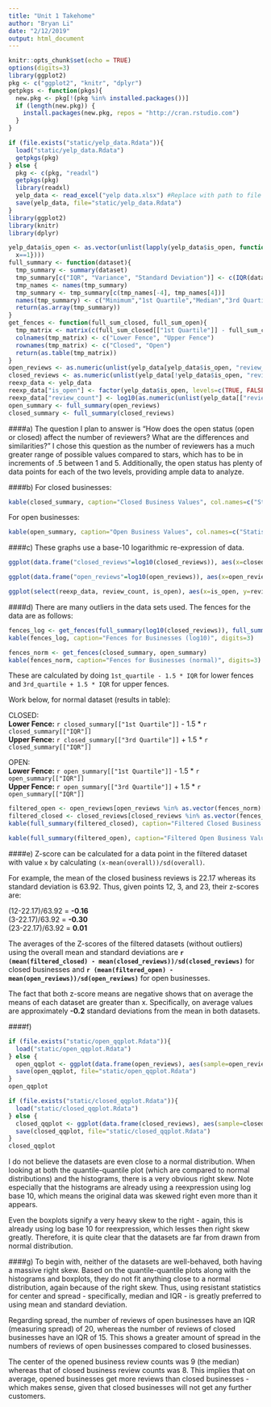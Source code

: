 ```yaml
---
title: "Unit 1 Takehome"
author: "Bryan Li"
date: "2/12/2019"
output: html_document
---
```


```r
knitr::opts_chunk$set(echo = TRUE)
options(digits=3)
library(ggplot2)
pkg <- c("ggplot2", "knitr", "dplyr")
getpkgs <- function(pkgs){
  new.pkg <- pkg[!(pkg %in% installed.packages())]
  if (length(new.pkg)) {
    install.packages(new.pkg, repos = "http://cran.rstudio.com")
  }
}

if (file.exists("static/yelp_data.Rdata")){
  load("static/yelp_data.Rdata")
  getpkgs(pkg)
} else {
  pkg <- c(pkg, "readxl")
  getpkgs(pkg)
  library(readxl)
  yelp_data <- read_excel("yelp data.xlsx") #Replace with path to file
  save(yelp_data, file="static/yelp_data.Rdata")
}
library(ggplot2)
library(knitr)
library(dplyr)

yelp_data$is_open <- as.vector(unlist(lapply(yelp_data$is_open, function(x) {x[!x %in% c(0, 1)] <- NA
  x==1})))
full_summary <- function(dataset){
  tmp_summary <- summary(dataset)
  tmp_summary[c("IQR", "Variance", "Standard Deviation")] <- c(IQR(dataset), var(dataset), sd(dataset))
  tmp_names <- names(tmp_summary)
  tmp_summary <- tmp_summary[c(tmp_names[-4], tmp_names[4])]
  names(tmp_summary) <- c("Minimum","1st Quartile","Median","3rd Quartile", "Maximum", "IQR", "Variance", "Standard Deviation", "Mean")
  return(as.array(tmp_summary))
}
get_fences <- function(full_sum_closed, full_sum_open){
  tmp_matrix <- matrix(c(full_sum_closed[["1st Quartile"]] - full_sum_closed[["IQR"]], full_sum_closed[["3rd Quartile"]] + full_sum_closed[["IQR"]], full_sum_open[["1st Quartile"]] - full_sum_open[["IQR"]], full_sum_open[["3rd Quartile"]] + full_sum_open[["IQR"]]), ncol = 2, byrow=TRUE)
  colnames(tmp_matrix) <- c("Lower Fence", "Upper Fence")
  rownames(tmp_matrix) <- c("Closed", "Open")
  return(as.table(tmp_matrix))
}
open_reviews <- as.numeric(unlist(yelp_data[yelp_data$is_open, "review_count"]))
closed_reviews <- as.numeric(unlist(yelp_data[!yelp_data$is_open, "review_count"]))
reexp_data <- yelp_data
reexp_data["is_open"] <- factor(yelp_data$is_open, levels=c(TRUE, FALSE), labels=c("Open", "Closed"))
reexp_data["review_count"] <- log10(as.numeric(unlist(yelp_data[["review_count"]])))
open_summary <- full_summary(open_reviews)
closed_summary <- full_summary(closed_reviews)
```

####a)
The question I plan to answer is "How does the open status (open or closed) affect the number of reviewers? What are the differences and similarities?" I chose this question as the number of reviewers has a much greater range of possible values compared to stars, which has to be in increments of .5 between 1 and 5. Additionally, the open status has plenty of data points for each of the two levels, providing ample data to analyze.

####b)
For closed businesses:

```r
kable(closed_summary, caption="Closed Business Values", col.names=c("Statistic", "Value"), digits=3)
```

For open businesses:

```r
kable(open_summary, caption="Open Business Values", col.names=c("Statistic", "Value"), digits=3)
```

####c)
These graphs use a base-10 logarithmic re-expression of data.
```r
ggplot(data.frame("closed_reviews"=log10(closed_reviews)), aes(x=closed_reviews)) + geom_histogram(aes(y=..density..), color="black", fill="red", binwidth=0.1) + scale_x_continuous("# Ratings (log10)") + ggtitle("# of Ratings for Closed Businesses") + geom_density(alpha=.5, fill="grey")
```

```r
ggplot(data.frame("open_reviews"=log10(open_reviews)), aes(x=open_reviews)) + geom_histogram(aes(y=..density..), color="black", fill="green", binwidth=0.1) + scale_x_continuous("# Ratings (log10)") + ggtitle("# of Ratings for Open Businesses") + geom_density(alpha=.5, fill="grey")
```

```r
ggplot(select(reexp_data, review_count, is_open), aes(x=is_open, y=review_count, fill=is_open)) +scale_fill_manual(guide=FALSE, labels=c("Open", "Closed"), values=c("green", "red")) + scale_x_discrete(name="Open Status") + scale_y_continuous("Number of Reviews (log10)", breaks=seq(0,4,.25), limits=c(0.25, 4)) + geom_boxplot() + coord_flip() + ggtitle("Boxplot of Review Counts based on Open Status")
```

####d)
There are many outliers in the data sets used. The fences for the data are as follows:

```r
fences_log <- get_fences(full_summary(log10(closed_reviews)), full_summary(log10(open_reviews)))
kable(fences_log, caption="Fences for Businesses (log10)", digits=3)
```

```r
fences_norm <- get_fences(closed_summary, open_summary)
kable(fences_norm, caption="Fences for Businesses (normal)", digits=3)
```

These are calculated by doing `1st_quartile - 1.5 * IQR` for lower fences and `3rd_quartile + 1.5 * IQR` for upper fences.

Work below, for normal dataset (results in table):

CLOSED:<br>
**Lower Fence:** `r closed_summary[["1st Quartile"]]` - 1.5 * `r closed_summary[["IQR"]]`<br>
**Upper Fence:** `r closed_summary[["3rd Quartile"]]` + 1.5 * `r closed_summary[["IQR"]]`

OPEN:<br>
**Lower Fence:** `r open_summary[["1st Quartile"]]` - 1.5 * `r open_summary[["IQR"]]`<br>
**Upper Fence:** `r open_summary[["3rd Quartile"]]` + 1.5 * `r open_summary[["IQR"]]`

```r
filtered_open <- open_reviews[open_reviews %in% as.vector(fences_norm)[2]:as.vector(fences_norm)[4]]
filtered_closed <- closed_reviews[closed_reviews %in% as.vector(fences_norm)[1]:as.vector(fences_norm)[3]]
kable(full_summary(filtered_closed), caption="Filtered Closed Business Values", col.names=c("Statistic", "Value"), digits=3)
```

```r
kable(full_summary(filtered_open), caption="Filtered Open Business Values", col.names=c("Statistic", "Value"), digits=3)
```

####e)
Z-score can be calculated for a data point in the filtered dataset with value `x` by calculating `(x-mean(overall))/sd(overall)`.

For example, the mean of the closed business reviews is 22.17 whereas its standard deviation is 63.92. Thus, given points 12, 3, and 23, their z-scores are:

(12-22.17)/63.92 = **-0.16**<br>
(3-22.17)/63.92 = **-0.30**<br>
(23-22.17)/63.92 = **0.01**

The averages of the Z-scores of the filtered datasets (without outliers) using the overall mean and standard deviations are **`r (mean(filtered_closed) - mean(closed_reviews))/sd(closed_reviews)`** for closed businesses and **`r (mean(filtered_open) - mean(open_reviews))/sd(open_reviews)`** for open businesses.

The fact that both z-score means are negative shows that on average the means of each dataset are greater than x. Specifically, on average values are approximately **-0.2** standard deviations from the mean in both datasets.

####f)

```r
if (file.exists("static/open_qqplot.Rdata")){
  load("static/open_qqplot.Rdata")
} else {
  open_qqplot <- ggplot(data.frame(open_reviews), aes(sample=open_reviews)) + stat_qq() + stat_qq_line() + ggtitle("Q-Q Plot of Open Business Reviews") + scale_y_continuous("Sample Quantities") + scale_x_continuous("Theoretical Quantiles")
  save(open_qqplot, file="static/open_qqplot.Rdata")
}
open_qqplot

```

```r
if (file.exists("static/closed_qqplot.Rdata")){
  load("static/closed_qqplot.Rdata")
} else {
  closed_qqplot <- ggplot(data.frame(closed_reviews), aes(sample=closed_reviews)) + stat_qq() + stat_qq_line() + ggtitle("Q-Q Plot of Closed Business Reviews") + scale_y_continuous("Sample Quantities") + scale_x_continuous("Theoretical Quantiles")
  save(closed_qqplot, file="static/closed_qqplot.Rdata")
}
closed_qqplot
```

I do not believe the datasets are even close to a normal distribution. When looking at both the quantile-quantile plot (which are compared to normal distributions) and the histograms, there is a very obvious right skew. Note especially that the histograms are already using a reexpression using log base 10, which means the original data was skewed right even more than it appears.

Even the boxplots signify a very heavy skew to the right - again, this is already using log base 10 for reexpression, which lesses then right skew greatly. Therefore, it is quite clear that the datasets are far from drawn from normal distribution.

####g)
<!-- center shape spread-->
To begin with, neither of the datasets are well-behaved, both having a massive right skew. Based on the quantile-quantile plots along with the histograms and boxplots, they do not fit anything close to a normal distribution, again because of the right skew. Thus, using resistant statistics for center and spread - specifically, median and IQR - is greatly preferred to using mean and standard deviation.

Regarding spread, the number of reviews of open businesses have an IQR (measuring spread) of 20, whereas the number of reviews of closed businesses have an IQR of 15. This shows a greater amount of spread in the numbers of reviews of open businesses compared to closed businesses. 

The center of the opened business review counts was 9 (the median) whereas that of closed business review counts was 8. This implies that on average, opened businesses get more reviews than closed businesses - which makes sense, given that closed businesses will not get any further customers.